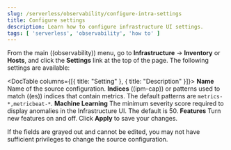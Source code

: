 ```yaml
---
slug: /serverless/observability/configure-intra-settings
title: Configure settings
description: Learn how to configure infrastructure UI settings.
tags: [ 'serverless', 'observability', 'how to' ]
---
```


<p><DocBadge template="technical preview" /></p>


<Roles role="Editor" goal="configure settings" />

<div id="configure-settings"></div>

From the main ((observability)) menu, go to **Infrastructure** → **Inventory** or **Hosts**,
and click the **Settings** link at the top of the page.
The following settings are available:

<DocTable columns={[{ title:  "Setting" }, { title:  "Description" }]}>
    <DocRow>
        <DocCell>**Name**</DocCell>
        <DocCell>Name of the source configuration.</DocCell>
    </DocRow>
    <DocRow>
        <DocCell>**Indices**</DocCell>
        <DocCell>((ipm-cap)) or patterns used to match ((es)) indices that contain metrics. The default patterns are `metrics-*,metricbeat-*`.</DocCell>
    </DocRow>
    <DocRow>
        <DocCell>**Machine Learning**</DocCell>
        <DocCell>The minimum severity score required to display anomalies in the Infrastructure UI. The default is 50.</DocCell>
    </DocRow>
    <DocRow>
        <DocCell>**Features**</DocCell>
        <DocCell>Turn new features on and off. </DocCell>
    </DocRow>
</DocTable>
Click **Apply** to save your changes.

If the fields are grayed out and cannot be edited, you may not have sufficient privileges to change the source configuration.
